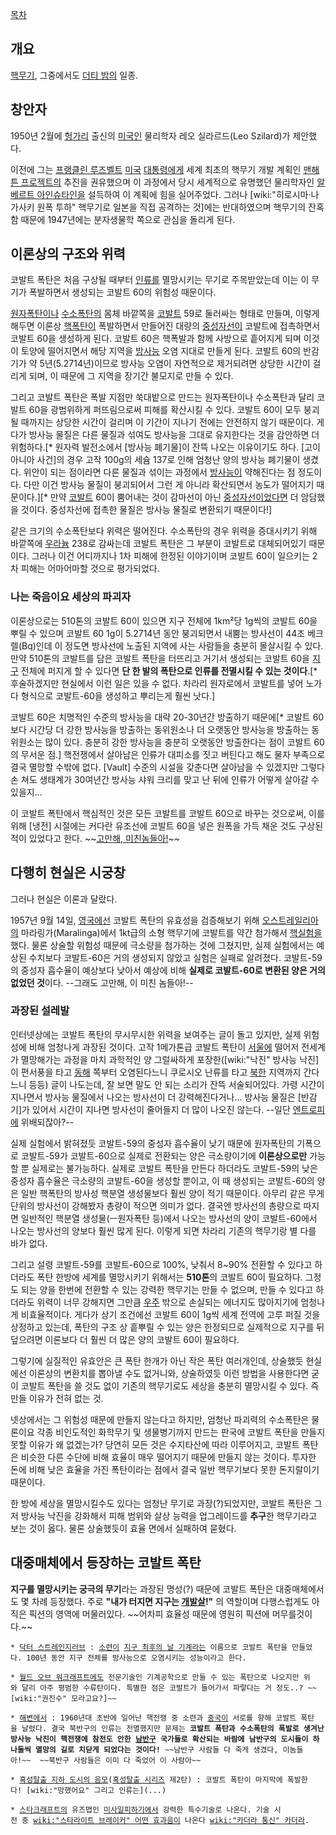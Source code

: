 [[목차]]

== 개요 ==
[[핵무기]], 그중에서도 [[더티 밤]]의 일종.

== 창안자 ==
1950년 2월에 [[헝가리]] 출신의 [[미국인]] 물리학자 레오 실라르드(Leo Szilard)가 제안했다. 

이전에 그는 [[프랭클린 루즈벨트]] [[미국]] [[대통령]]에게 세계 최초의 핵무기 개발 계획인 [[맨해튼 프로젝트]]의 추진을 권유했으며 이 과정에서 당시 세계적으로 유명했던 물리학자인 [[알베르트 아인슈타인]]을 설득하여 이 계획에 힘을 실어주었다. 그러나 [wiki:"히로시마·나가사키 원폭 투하" 핵무기로 일본을 직접 공격하는 것]에는 반대하였으며 핵무기의 잔혹함 때문에 1947년에는 분자생물학 쪽으로 관심을 돌리게 된다.

== 이론상의 구조와 위력 ==
코발트 폭탄은 처음 구상될 때부터 [[인류]]를 멸망시키는 무기로 주목받았는데 이는 이 무기가 폭발하면서 생성되는 코발트 60의 위험성 때문이다.

[[원자폭탄]]이나 [[수소폭탄]]의 몸체 바깥쪽을 [[코발트]] 59로 둘러싸는 형태로 만들며, 이렇게 해두면 이론상 [[핵폭탄]]이 폭발하면서 만들어진 대량의 [[중성자선]]이 코발트에 접촉하면서 코발트 60을 생성하게 된다. 코발트 60은 핵폭발과 함께 사방으로 흩어지게 되며 이것이 토양에 떨어지면서 해당 지역을 [[방사능]] 오염 지대로 만들게 된다. 코발트 60의 반감기가 약 5년(5.2714년)이므로 방사능 오염이 자연적으로 제거되려면 상당한 시간이 걸리게 되며, 이 때문에 그 지역을 장기간 불모지로 만들 수 있다. 

그리고 코발트 폭탄은 폭발 지점만 쑥대밭으로 만드는 원자폭탄이나 수소폭탄과 달리 코발트 60을 광범위하게 퍼뜨림으로써 피해를 확산시킬 수 있다. 코발트 60이 모두 붕괴될 때까지는 상당한 시간이 걸리며 이 기간이 지나기 전에는 안전하지 않기 때문이다. 게다가 방사능 물질은 다른 물질과 섞여도 방사능을 그대로 유지한다는 것을 감안하면 더 위험하다.[* 원자력 발전소에서 [방사능 폐기물]이 잔뜩 나오는 이유이기도 하다. [고이아니아 사건]의 경우 고작 100g의 세슘 137로 인해 엄청난 양의 방사능 폐기물이 생겼다. 위안이 되는 점이라면 다른 물질과 섞이는 과정에서 [[방사능]]이 약해진다는 점 정도이다. 다만 이건 방사능 물질이 붕괴되어서 그런 게 아니라 확산되면서 농도가 떨어지기 때문이다.][* 만약 [[코발트]] 60이 뿜어내는 것이 감마선이 아닌 [[중성자선]]이었다면 더 암담했을 것이다. 중성자선에 접촉한 물질은 방사능 물질로 변환되기 때문이다!]

같은 크기의 수소폭탄보다 위력은 떨어진다. 수소폭탄의 경우 위력을 증대시키기 위해 바깥쪽에 [[우라늄]] 238로 감싸는데 코발트 폭탄은 그 부분이 코발트로 대체되어있기 때문이다. 그러나 이건 어디까지나 1차 피해에 한정된 이야기이며 코발트 60이 일으키는 2차 피해는 어마어마할 것으로 평가되었다.

=== 나는 죽음이요 세상의 파괴자 ===
이론상으로는 510톤의 코발트 60이 있으면 지구 전체에 1km²당 1g씩의 코발트 60을 뿌릴 수 있으며 코발트 60 1g이 5.2714년 동안 붕괴되면서 내뿜는 방사선이 44조 베크렐(Bq)인데 이 정도면 방사선에 노출된 지역에 사는 사람들을 충분히 몰살시킬 수 있다. 만약 510톤의 코발트를 담은 코발트 폭탄을 터뜨리고 거기서 생성되는 코발트 60을 [[지구]] 전체에 퍼지게 할 수 있다면 '''단 한 발의 폭탄으로 인류를 전멸시킬 수 있는 것이다'''.[* 후술하겠지만 현실에서 이런 일은 있을 수 없다. 차라리 원자로에서 코발트를 넣어 노가다 형식으로 코발트-60을 생성하고 뿌리는게 훨씬 낫다.]

코발트 60은 치명적인 수준의 방사능을 대략 20-30년간 방출하기 때문에[* 코발트 60보다 시간당 더 강한 방사능을 방출하는 동위원소나 더 오랫동안 방사능을 방출하는 동위원소는 많이 있다. 충분히 강한 방사능을 충분히 오랫동안 방출한다는 점이 코발트 60의 무서운 점.] 핵전쟁에서 살아남은 인류가 대피소를 짓고 버틴다고 해도 물자 부족으로 결국 멸망할 수밖에 없다. [Vault] 수준의 시설을 갖춘다면 살아남을 수 있겠지만 그렇다손 쳐도 생태계가 30여년간 방사능 샤워 크리를 맞고 난 뒤에 인류가 어떻게 살아갈 수 있을지...

이 코발트 폭탄에서 핵심적인 것은 모든 코발트를 코발트 60으로 바꾸는 것으로써, 이를 위해 [냉전] 시절에는 커다란 유조선에 코발트 60을 넣은 원폭을 가득 채운 것도 구상된 적이 있었다고 한다. ~~[[고만해, 미친놈들아!]]~~

== 다행히 현실은 시궁창 ==
그러나 현실은 이론과 달랐다.

1957년 9월 14일, [[영국]]에선 코발트 폭탄의 유효성을 검증해보기 위해 [[오스트레일리아]]의 마라링가(Maralinga)에서 1kt급의 소형 핵무기에 코발트를 약간 첨가해서 [[핵실험]]을 했다. 물론 상술할 위험성 때문에 극소량을 첨가하는 것에 그쳤지만, 실제 실험에서는 예상된 수치보다 코발트-60은 거의 생성되지 않았고 실험은 실패로 알려졌다. 코발트-59의 중성자 흡수율이 예상보다 낮아서 예상에 비해 '''실제로 코발트-60로 변환된 양은 거의 없었던 것'''이다. --그래도 고만해, 이 미친 놈들아!--

=== 과장된 설레발 ===
인터넷상에는 코발트 폭탄의 무시무시한 위력을 보여주는 글이 돌고 있지만, 실제 위험성에 비해 엄청나게 과장된 것이다.
고작 1메가톤급 코발트 폭탄이 [[서울]]에 떨어저 전세계가 멸망해가는 과정을 마치 과학적인 양 그럴싸하게 포장한([wiki:"낙진" 방사능 낙진]이 편서풍을 타고 [[동해]] 쪽부터 오염된다느니 쿠로시오 난류를 타고 [[북한]] 지역까지 간다느니 등등) 글이 나도는데, 잘 보면 말도 안 되는 소리가 잔뜩 서술되어있다. 가령 시간이 지나면서 방사능 물질에서 나오는 방사선이 더 강력해진다거나... 방사능 물질은 [반감기]가 있어서 시간이 지나면 방사선이 줄어들지 더 많이 나오진 않는다. --일단 [[엔트로피]]에 위배되잖아?--

실제 실험에서 밝혀졌듯 코발트-59의 중성자 흡수율이 낮기 때문에 원자폭탄의 기폭으로 코발트-59가 코발트-60으로 실제로 전환되는 양은 극소량이기에 '''이론상으로만''' 가능할 뿐 실제로는 불가능하다. 실제로 코발트 폭탄을 만든다 하더라도 코발트-59의 낮은 중성자 흡수율은 극소량의 코발트-60을 생성할 뿐이고, 이 때 생성되는 코발트-60의 양은 일반 핵폭탄의 방사성 핵분열 생성물보다 훨씬 양이 적기 때문이다. 아무리 같은 무게단위의 방사선이 강해봤자 총량이 적으면 의미가 없다. 결국엔 방사선의 총량으로 따지면 일반적인 핵분열 생성물(ㅡ원자폭탄 등)에서 나오는 방사선의 양이 코발트-60에서 나오는 방사선의 양보다 훨씬 많게 된다. 이렇게 되면 차라리 기존의 핵무기랑 별 다를 바가 없다.

그리고 설령 코발트-59를 코발트-60으로 100%, 낮춰서 8~90% 전환할 수 있다고 하더라도 폭탄 한방에 세계를 멸망시키기 위해서는 '''510톤'''의 코발트 60이 필요하다. 그정도 되는 양을 한번에 전환할 수 있는 강력한 핵무기는 만들 수 없으며, 만들 수 있다고 하더라도 위력이 너무 강해지면 그만큼 [[우주]] 밖으로 손실되는 에너지도 많아지기에 엄청나게 비효율적이다. 게다가 상기 조건에선 코발트 60이 1g씩 세계 전역에 고루 퍼질 것을 상정하고 있는데, 폭탄의 구조 상 흩뿌릴 수 있는 양은 한정되므로 실제적으로 지구를 뒤덮으려면 이론보다 더 훨씬 더 많은 양의 코발트 60이 필요하다.

그렇기에 실질적인 유효안은 큰 폭탄 한개가 아닌 작은 폭탄 여러개인데, 상술했듯 현실에선 이론상의 변환치를 뽑아낼 수도 없거니와, 상술하였듯 이런 방법을 사용한다면 굳이 코발트 폭탄을 쓸 것도 없이 기존의 핵무기로도 세상을 충분히 멸망시킬 수 있다. 즉 만들 이유가 전혀 없는 것.

넷상에서는 그 위험성 때문에 만들지 않는다고 하지만, 엄청난 파괴력의 수소폭탄은 물론이요 각종 비인도적인 화학무기 및 생물병기까지 만드는 판국에 코발트 폭탄을 만들지 못할 이유가 왜 없겠는가? 당연히 모든 것은 수지타산에 따라 이루어지고, 코발트 폭탄은 비슷한 다른 수단에 비해 효율이 매우 떨어지기 때문에 만들지 않는 것이다. 투자한 돈에 비해 낮은 효율을 가진 폭탄이라는 점에서 결국 일반 핵무기보다 못한 돈지랄이기 때문이다.

한 방에 세상을 멸망시킬수도 있다는 엄청난 무기로 과장(?)되었지만, 코발트 폭탄은 그저 방사능 낙진을 강화해서 피해 범위와 살상 능력을 업그레이드를 '''추구'''한 핵무기라고 보는 것이 옳다. 물론 상술했듯이 효율 면에서 실패하여 묻혔다.

== 대중매체에서 등장하는 코발트 폭탄 ==
'''지구를 멸망시키는 궁극의 무기'''라는 과장된 명성(?) 때문에 코발트 폭탄은 대중매체에서도 몇 차례 등장했다. 주로 '''"내가 터지면 지구는 [[개발살]]!"''' 의 역할이며 다행스럽게도 아직은 픽션의 영역에 머물러있다. ~~어차피 효율성 때문에 영원히 픽션에 머무를것이다.~~

 * [[닥터 스트레인지러브]] : [[소련]]이 [[지구 최후의 날 기계]]라는 이름으로 코발트 폭탄을 만들었다. 100년 동안 지구 전체를 방사능으로 오염시키는 성능이라고 한다.

 * [[월드 오브 워크래프트]]에도 전문기술인 기계공학으로 만들 수 있는 폭탄으로 나오지만 위와 달리 아주 평범한 수류탄이다. 특별한 점은 코발트가 들어가서 파랗다는 거 정도..? ~~[wiki:"권진수" 모라고요?]~~

 * [[해변에서]] : 1960년대 초반에 일어난 핵전쟁 중 소련과 [[중국]]이 서로를 향해 코발트 폭탄을 날렸다. 결국 북반구의 인류는 전멸했지만 문제는 '''코발트 폭탄과 수소폭탄의 폭발로 생겨난 방사능 낙진이 핵전쟁에 참전도 안한 [[남반구]] 국가들로 확산되는 바람에 남반구의 도시들이 하나둘씩 멸망의 길로 치닫게 되었다는 것이다!''' ~~남반구 사람들 다 죽게 생겼다, 이놈들아!~~  ~~북반구 사람들은 이미 다 죽었어 이 사람아~~

 * [[혹성탈출 지하 도시의 음모]]([[혹성탈출 시리즈]] 제2탄) : 코발트 폭탄이 마지막에 폭발한다! [wiki:"망했어요" 그리고 인류는](...)

 * [[스타크래프트]]의 유즈맵인 [[미사일피하기]]에서 강력한 특수기술로 나온다. 기술 시전 중 [[wiki:"스타라이트 브레이커" 어떤 효과음]]이 나온다 [[wiki:"카더라 통신" 카더라]].
